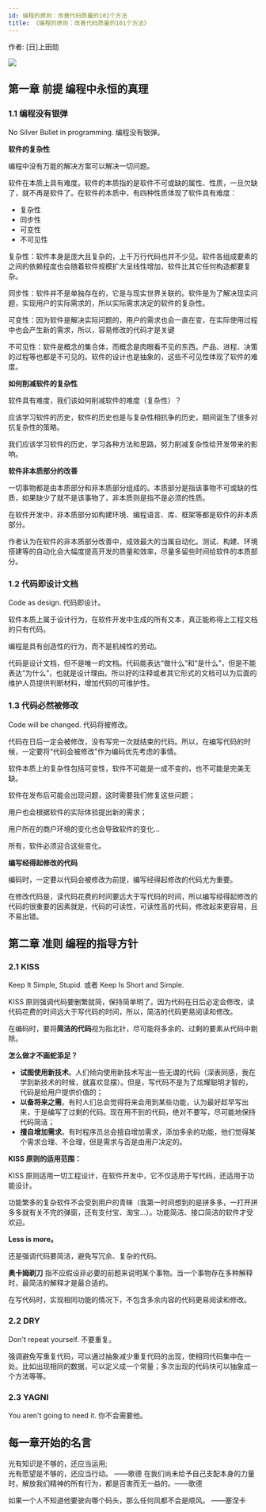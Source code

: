 ```yaml
---
id: 编程的原则：改善代码质量的101个方法
title: 《编程的原则：改善代码质量的101个方法》
---
```


作者: [日]上田勋

![](https://images.shiguangping.com/imgs/s33658765.jpg)

## 第一章 前提 编程中永恒的真理

### 1.1 编程没有银弹
<ColorBox>
  No Silver Bullet in programming.
  编程没有银弹。
</ColorBox>


**软件的复杂性**

编程中没有万能的解决方案可以解决一切问题。

软件在本质上具有难度。软件的本质指的是软件不可或缺的属性、性质，一旦欠缺了，就不再是软件了。在软件的本质中，有四种性质体现了软件具有难度：
- 复杂性
- 同步性
- 可变性
- 不可见性

复杂性：软件本身是庞大且复杂的，上千万行代码也并不少见。软件各组成要素的之间的依赖程度也会随着软件规模扩大呈线性增加，软件比其它任何构造都要复杂。

同步性：软件并不是单独存在的，它是与现实世界关联的。软件是为了解决现实问题，实现用户的实际需求的，所以实际需求决定的软件的复杂性。

可变性：因为软件是解决实际问题的，用户的需求也会一直在变，在实际使用过程中也会产生新的需求，所以，容易修改的代码才是关键

不可见性：软件是概念的集合体，而概念是肉眼看不见的东西。产品、进程、决策的过程等也都是不可见的。软件的设计也是抽象的，这些不可见性体现了软件的难度。

**如何削减软件的复杂性**

软件具有难度，我们该如何削减软件的难度（复杂性）？

应该学习软件的历史，软件的历史也是与复杂性相抗争的历史，期间诞生了很多对抗复杂性的策略。

我们应该学习软件的历史，学习各种方法和思路，努力削减复杂性给开发带来的影响。

**软件非本质部分的改善**

一切事物都是由本质部分和非本质部分组成的。本质部分是指该事物不可或缺的性质，如果缺少了就不是该事物了，非本质则是指不是必须的性质。

在软件开发中，非本质部分如构建环境、编程语言、库、框架等都是软件的非本质部分。

作者认为在软件的非本质部分改善中，成效最大的当属自动化。测试、构建、环境搭建等的自动化会大幅度提高开发的质量和效率，尽量多留些时间给软件的本质部分。

### 1.2 代码即设计文档

<ColorBox>Code as design. 代码即设计。</ColorBox>

软件本质上属于设计行为，在软件开发中生成的所有文本，真正能称得上工程文档的只有代码。

编程是具有创造性的行为，而不是机械性的劳动。

代码是设计文档，但不是唯一的文档。代码能表达“做什么”和“是什么”，但是不能表达“为什么”，也就是设计理由。所以好的注释或者其它形式的文档可以为后面的维护人员提供判断材料，增加代码的可维护性。

### 1.3 代码必然被修改

<ColorBox>Code will be changed. 代码将被修改。</ColorBox>

代码在日后一定会被修改，没有写完一次就结束的代码。所以，在编写代码的时候，一定要将“代码会被修改”作为编码优先考虑的事情。

软件本质上的复杂性包括可变性，软件不可能是一成不变的，也不可能是完美无缺。

软件在发布后可能会出现问题，这时需要我们修复这些问题；

用户也会根据软件的实际体验提出新的需求；

用户所在的商户环境的变化也会导致软件的变化...

所有，软件必须迎合这些变化。

**编写经得起修改的代码**

编码时，一定要以代码会被修改为前提，编写经得起修改的代码尤为重要。

在修改代码是，读代码花费的时间要远大于写代码的时间，所以编写经得起修改的代码的很重要的因素就是，代码的可读性，可读性高的代码，修改起来更容易，且不易出错。




## 第二章 准则 编程的指导方针

### 2.1 KISS
<ColorBox>Keep It Simple, Stupid. 或者 Keep Is Short and Simple.</ColorBox>

KISS 原则强调代码要删繁就简，保持简单明了。因为代码在日后必定会修改，读代码花费的时间远大于写代码的时间，所以，简洁的代码更易阅读和修改。

在编码时，要将**简洁的代码**视为指北针，尽可能将多余的、过剩的要素从代码中剔除。

**怎么做才不画蛇添足？**

- **试图使用新技术**。人们倾向使用新技术写出一些无谓的代码（深表同感，我在学到新技术的时候，就喜欢显摆）。但是，写代码不是为了炫耀聪明才智的，代码是给用户提供价值的；
- **以备将来之需**。有时人们总会觉得将来会用到某些功能，认为最好趁早写出来，于是编写了过剩的代码。现在用不到的代码，绝对不要写，尽可能地保持代码简洁；
- **擅自增加需求**。有时程序员总会擅自增加需求，添加多余的功能，他们觉得某个需求合理、不合理，但是需求与否是由用户决定的。

**KISS 原则的适用范围：** 

KISS 原则适用一切工程设计，在软件开发中，它不仅适用于写代码，还适用于功能设计。

功能繁多的复杂软件不会受到用户的青睐（我第一时间想到的是拼多多，一打开拼多多就有关不完的弹窗，还有支付宝、淘宝...）。功能简洁、接口简洁的软件才受欢迎。

**Less is more。**

还是强调代码要简洁，避免写冗余、复杂的代码。

**奥卡姆剃刀**
指不应假设非必要的前题来说明某个事物。当一个事物存在多种解释时，最简洁的解释才是最合适的。

在写代码时，实现相同功能的情况下，不包含多余内容的代码更易阅读和修改。

### 2.2 DRY
Don't repeat yourself. 不要重复。

强调避免写重复代码，可以通过抽象减少重复代码的出现，使相同代码集中在一处。比如出现相同的数据，可以定义成一个常量；多次出现的代码块可以抽象成一个方法等等。

### 2.3 YAGNI
You aren't going to need it. 你不会需要他。

## 每一章开始的名言
<ColorBox>
  光有知识是不够的，还应当运用;<br/>
  光有愿望是不够的，还应当行动。
  ——歌德
</ColorBox>

<ColorBox>
  在我们尚未给予自己支配本身的力量时，解放我们精神的所有行为，都是百害而无一益的。——歌德
</ColorBox>

<ColorBox>如果一个人不知道他要驶向哪个码头，那么任何风都不会是顺风。 ——塞涅卡</ColorBox>
